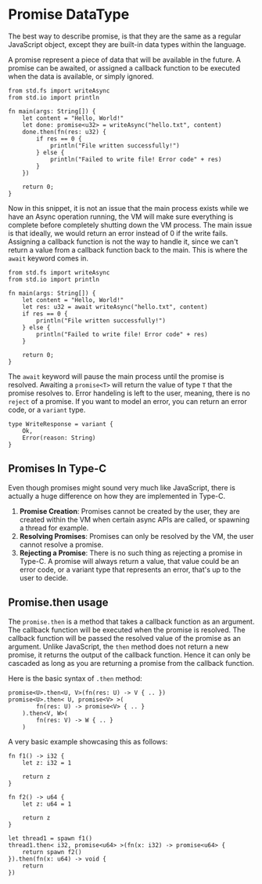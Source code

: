 Promise DataType
===

The best way to describe promise, is that they are the same as a regular JavaScript object, except they are built-in data types within the language.

A promise represent a piece of data that will be available in the future. A promise can be awaited, or assigned a callback function to be executed when the data is available, or simply ignored.

```tc
from std.fs import writeAsync
from std.io import println

fn main(args: String[]) {
    let content = "Hello, World!"
    let done: promise<u32> = writeAsync("hello.txt", content)
    done.then(fn(res: u32) {
        if res == 0 {
            println("File written successfully!")
        } else {
            println("Failed to write file! Error code" + res)
        }
    })

    return 0;
}
```

Now in this snippet, it is not an issue that the main process exists while we have an Async operation running, the VM will make sure everything is complete before completely shutting down the VM process. The main issue is that ideally, we would return an error instead of 0 if the write fails. Assigning a callback function is not the way to handle it, since we can't return a value from a callback function back to the main. This is where the `await` keyword comes in.

```tc
from std.fs import writeAsync
from std.io import println

fn main(args: String[]) {
    let content = "Hello, World!"
    let res: u32 = await writeAsync("hello.txt", content)
    if res == 0 {
        println("File written successfully!")
    } else {
        println("Failed to write file! Error code" + res)
    }

    return 0;
}
```

The `await` keyword will pause the main process until the promise is resolved. Awaiting a `promise<T>` will return the value of type `T` that the promise resolves to. Error handeling is left to the user, meaning, there is no `reject` of a promise. If you want to model an error, you can return an error code, or a `variant` type.

```tc
type WriteResponse = variant {
    Ok,
    Error(reason: String)
}
```
## Promises In Type-C
Even though promises might sound very much like JavaScript, there is actually a huge difference on how they are implemented in Type-C.

1. **Promise Creation**: Promises cannot be created by the user, they are created within the VM when certain async APIs are called, or spawning a thread for example.
2. **Resolving Promises**: Promises can only be resolved by the VM, the user cannot resolve a promise.
3. **Rejecting a Promise**: There is no such thing as rejecting a promise in Type-C. A promise will always return a value, that value could be an error code, or a variant type that represents an error, that's up to the user to decide.

## Promise.then usage

The `promise.then` is a method that takes a callback function as an argument. The callback function will be executed when the promise is resolved. The callback function will be passed the resolved value of the promise as an argument.
Unlike JavaScript, the `then` method does not return a new promise, it returns the output of the callback function. Hence it can only be cascaded as long as you are returning a promise from the callback function.

Here is the basic syntax of `.then` method:
```tc
promise<U>.then<U, V>(fn(res: U) -> V { .. })
promise<U>.then< U, promise<V> >(
        fn(res: U) -> promise<V> { .. }
    ).then<V, W>(
        fn(res: V) -> W { .. }
    )
```

A very basic example showcasing this as follows:
```tc
fn f1() -> i32 {
    let z: i32 = 1

    return z
}

fn f2() -> u64 {
    let z: u64 = 1

    return z
}

let thread1 = spawn f1()
thread1.then< i32, promise<u64> >(fn(x: i32) -> promise<u64> {
    return spawn f2()
}).then(fn(x: u64) -> void {
    return
})
```
